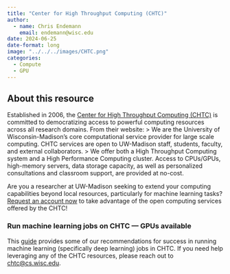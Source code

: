 ```yaml
---
title: "Center for High Throughput Computing (CHTC)"
author: 
  - name: Chris Endemann
    email: endemann@wisc.edu
date: 2024-06-25
date-format: long
image: "../../../images/CHTC.png"
categories:
  - Compute
  - GPU
---
```


## About this resource
Established in 2006, the [Center for High Throughput Computing (CHTC)](https://chtc.cs.wisc.edu/) is committed to democratizing access to powerful computing resources across all research domains. From their website:
> We are the University of Wisconsin-Madison's core computational service provider for large scale computing. CHTC services are open to UW-Madison staff, students, faculty, and external collaborators.
> We offer both a High Throughput Computing system and a High Performance Computing cluster. Access to CPUs/GPUs, high-memory servers, data storage capacity, as well as personalized consultations and classroom support, are provided at no-cost.

Are you a researcher at UW-Madison seeking to extend your computing capabilities beyond local resources, particularly for machine learning tasks?  [Request an account now](https://chtc.cs.wisc.edu/uw-research-computing/form.html) to take advantage of the open computing services offered by the CHTC! 

### Run machine learning jobs on CHTC — GPUs available
This [guide](https://chtc.cs.wisc.edu/uw-research-computing/machine-learning-htc) provides some of our recommendations for success in running machine learning (specifically deep learning) jobs in CHTC. If you need help leveraging any of the CHTC resources, please reach out to [chtc@cs.wisc.edu](mailto:chtc@cs.wisc.edu).
